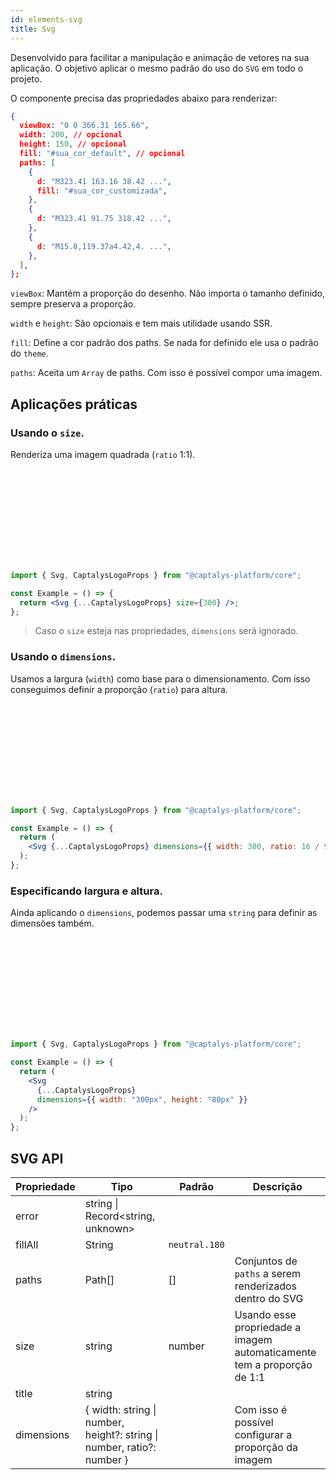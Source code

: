 ```yaml
---
id: elements-svg
title: Svg
---
```



Desenvolvido para facilitar a manipulação e animação de vetores na sua aplicação. O objetivo aplicar o mesmo padrão do uso do `SVG` em todo o projeto.

O componente precisa das propriedades abaixo para renderizar:

```json
{
  viewBox: "0 0 366.31 165.66",
  width: 200, // opcional
  height: 150, // opcional
  fill: "#sua_cor_default", // opcional
  paths: [
    {
      d: "M323.41 163.16 38.42 ...",
      fill: "#sua_cor_customizada",
    },
    {
      d: "M323.41 91.75 318.42 ...",
    },
    {
      d: "M15.8,119.37a4.42,4. ...",
    },
  ],
};
```

`viewBox`: Mantém a proporção do desenho. Não importa o tamanho definido, sempre preserva a proporção.

`width` e `height`: São opcionais e tem mais utilidade usando SSR.

`fill`: Define a cor padrão dos paths. Se nada for definido ele usa o padrão do `theme`.

`paths`: Aceita um `Array` de paths. Com isso é possível compor uma imagem.

## Aplicações práticas

### Usando o `size`.

Renderiza uma imagem quadrada (`ratio` 1:1).

<Flex flexDirection="row" justifyContent="center">
  <Svg {...CaptalysLogoProps} size={300} />
</Flex>

```jsx
import { Svg, CaptalysLogoProps } from "@captalys-platform/core";

const Example = () => {
  return <Svg {...CaptalysLogoProps} size={300} />;
};
```

> Caso o `size` esteja nas propriedades, `dimensions` será ignorado.

### Usando o `dimensions`.

Usamos a largura (`width`) como base para o dimensionamento. Com isso conseguimos definir a proporção (`ratio`) para altura.

<Flex flexDirection="row" justifyContent="center" my="small">
  <Svg {...CaptalysLogoProps} dimensions={{ width: 300, ratio: 16 / 9 }} />
</Flex>

```jsx
import { Svg, CaptalysLogoProps } from "@captalys-platform/core";

const Example = () => {
  return (
    <Svg {...CaptalysLogoProps} dimensions={{ width: 300, ratio: 16 / 9 }} />
  );
};
```

### Especificando largura e altura.

Ainda aplicando o `dimensions`, podemos passar uma `string` para definir as dimensões também.

<Flex flexDirection="row" justifyContent="center" my="small">
  <Svg {...CaptalysLogoProps} dimensions={{ width: "300px", height: "80px" }} />
</Flex>

```jsx
import { Svg, CaptalysLogoProps } from "@captalys-platform/core";

const Example = () => {
  return (
    <Svg
      {...CaptalysLogoProps}
      dimensions={{ width: "300px", height: "80px" }}
    />
  );
};
```

## SVG API

| Propriedade | Tipo                                                                   | Padrão        | Descrição                                                               |
| ----------- | ---------------------------------------------------------------------- | ------------- | ----------------------------------------------------------------------- |
| error       | string \| Record<string, unknown>                                      |
| fillAll     | String                                                                 | `neutral.180` |
| paths       | Path[]                                                                 | []            | Conjuntos de `paths` a serem renderizados dentro do SVG                 |
| size        | string                                                                 | number        | Usando esse propriedade a imagem automaticamente tem a proporção de 1:1 |
| title       | string                                                                 |               |                                                                         |
| dimensions  | { width: string \| number, height?: string \| number, ratio?: number } |               | Com isso é possível configurar a proporção da imagem                    |
